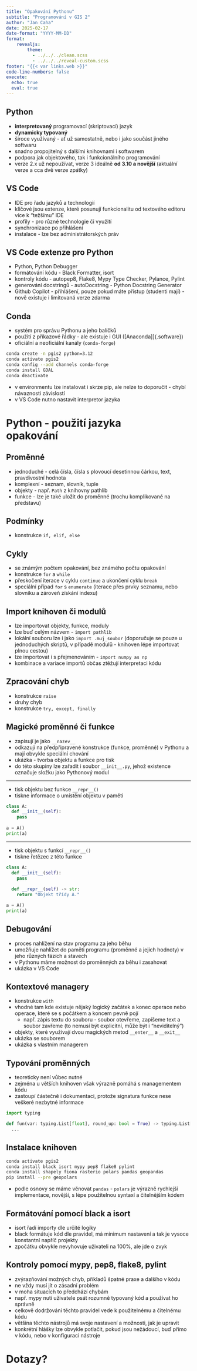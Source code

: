 ```yaml
---
title: "Opakování Pythonu"
subtitle: "Programování v GIS 2"
author: "Jan Caha"
date: 2025-02-17
date-format: "YYYY-MM-DD"
format: 
    revealjs:
        theme: 
          - ../../../clean.scss 
          - ../../../reveal-custom.scss
footer: "{{< var links.web >}}"
code-line-numbers: false
execute:
  echo: true
  eval: true
---
```


## Python

- **interpretovaný** programovací (skriptovací) jazyk
- **dynamicky typovaný**
- široce využívaný - ať už samostatně, nebo i jako součást jiného softwaru
- snadno propojitelný s dalšími knihovnami i softwarem
- podpora jak objektového, tak i funkcionálního programování
- verze 2.x už nepoužívat, verze 3 ideálně **od 3.10 a novější** (aktuální verze a cca dvě verze zpátky)
  
## [VS Code]{.software}

- IDE pro řadu jazyků a technologií
- klíčové jsou extenze, které posunují funkcionalitu od textového editoru více k "težšímu" IDE
- profily - pro různé technologie či využití
- synchronizace po přihlášení
- instalace - lze bez administrátorských práv
  
## VS Code extenze pro Python

- [Python, Python Debugger]{.software}
- formátování kódu - [Black Formatter, isort]{.software}
- kontroly kódu - [autopep8, Flake8, Mypy Type Checker, Pylance, Pylint]{.software}
- generování docstringů - autoDocstring - [Python Docstring Generator]{.software}
- [Github Copilot]{.software} - přihlášení, pouze pokud máte přístup (studenti mají) - nově existuje i limitovaná verze zdarma
  

## Conda

- systém pro správu Pythonu a jeho balíčků
- použití z příkazové řádky - ale existuje i GUI ([Anaconda]]{.software})
- oficiální a neoficiální kanály (`conda-forge`)

```bash
conda create -n pgis2 python=3.12
conda activate pgis2
conda config --add channels conda-forge
conda install GDAL
conda deactivate
```

- v environmentu lze instalovat i skrze [pip]{.software}, ale nelze to doporučit - chybí návaznosti závislostí
- v [VS Code]{.software} nutno nastavit interpretor jazyka

# Python - použití jazyka<br/>opakování{.center}

## Proměnné

- jednoduché - celá čísla, čísla s plovoucí desetinnou čárkou, text, pravdivostní hodnota
- komplexní - seznam, slovník, tuple
- objekty - např. `Path` z knihovny [pathlib]{.software}
- funkce - lze je také uložit do proměnné (trochu komplikované na představu)

## Podmínky

- konstrukce `if, elif, else`

## Cykly

- se známým počtem opakování, bez známého počtu opakování
- konstrukce `for` a `while`
- přeskočení iterace v cyklu `continue` a ukončení cyklu `break`
- speciální případ `for` s `enumerate` (iterace přes prvky seznamu, nebo slovníku a zároveň získání indexu)
   
## Import knihoven či modulů

- lze importovat objekty, funkce, moduly
- lze buď celým názvem - `import pathlib`
- lokální souboru lze i jako `import .muj_soubor` (doporučuje se pouze u jednoduchých skriptů, v případě modulů - knihoven lépe importovat plnou cestou)
- lze importovat i s přejmenováním - `import numpy as np`
- kombinace a variace importů občas ztěžují interpretaci kódu
 
## Zpracování chyb

- konstrukce `raise`
- druhy chyb
- konstrukce `try, except, finally`
  
## Magické proměnné či funkce

- zapisují je jako `__nazev__` 
- odkazují na předpřipravené konstrukce (funkce, proměnné) v Pythonu a mají obvykle speciální chování
- ukázka - tvorba objektu a funkce pro tisk
- do této skupiny lze zařadit i soubor `__init__.py`, jehož existence označuje složku jako Pythonový modul

---

- tisk objektu bez funkce `__repr__()`
- tiskne informace o umístění objektu v paměti

```python
class A:
  def __init__(self):
    pass
  
a = A()
print(a)
```

---

- tisk objektu s funkcí `__repr__()`
- tiskne řetězec z této funkce

```python
class A:
  def __init__(self):
    pass
  
  def __repr__(self) -> str:
    return "Objekt třídy A."  

a = A()
print(a)
```

## Debugování

- proces nahlížení na stav programu za jeho běhu
- umožňuje nahlížet do paměti programu (proměnné a jejich hodnoty) v jeho různých fázích a stavech
- v Pythonu máme možnost do proměnných za běhu i zasahovat
- ukázka v [VS Code]{.software}

## Kontextové managery

- konstrukce `with`
- vhodné tam kde existuje nějaký logický začátek a konec operace nebo operace, které se s počátkem a koncem pevně pojí
  - např. zápis textu do souboru - soubor otevřeme, zapíšeme text a soubor zavřeme (to nemusí být explicitní, může být i "neviditelný")  
- objekty, které využívají dvou magických metod `__enter__` a `__exit__` 
- ukázka se souborem
- ukázka s vlastním managerem

## Typování proměnných 

- teoreticky není vůbec nutné
- zejména u větších knihoven však výrazně pomáhá s managementem kódu
- zastoupí částečně i dokumentaci, protože signatura funkce nese veškeré nezbytné informace

```python
import typing

def fun(var: typing.List[float], round_up: bool = True) -> typing.List[int]:
  ...
```

## Instalace knihoven

```bash
conda activate pgis2
conda install black isort mypy pep8 flake8 pylint
conda install shapely fiona rasterio polars pandas geopandas
pip install --pre geopolars
```

- podle osnovy se máme věnovat `pandas` - `polars` je výrazně rychlejší implementace, novější, s lépe použitelnou syntaxí a čitelnějším kódem

## Formátování pomocí [black]{.software} a [isort]{.software}

- [isort]{.software} řadí importy dle určité logiky
- [black]{.software} formátuje kód dle pravidel, má minimum nastavení a tak je vysoce konstantní napříč projekty
- zpočátku obvykle nevyhovuje uživateli na 100%, ale jde o zvyk

## Kontroly pomocí [mypy, pep8, flake8, pylint]{.software}

- zvýrazňování možných chyb, příkladů špatné praxe a dalšího v kódu
- ne vždy musí jít o zásadní problém
- v moha situacích to předchází chybám
- např. [mypy]{.software} nutí uživatele psát rozumně typovaný kód a používat ho správně
- celkově dodržování těchto pravidel vede k použitelnému a čitelnému kódu
- většina těchto nástrojů má svoje nastavení a možnosti, jak je upravit 
- konkrétní hlášky lze obvykle potlačit, pokud jsou nežádoucí, buď přímo v kódu, nebo v konfiguraci nástroje

# Dotazy? {.center}

